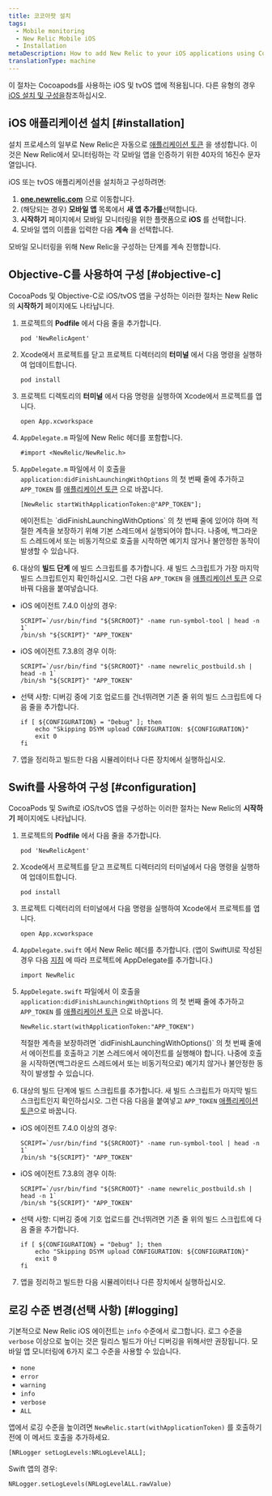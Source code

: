 ```yaml
---
title: 코코아팟 설치
tags:
  - Mobile monitoring
  - New Relic Mobile iOS
  - Installation
metaDescription: How to add New Relic to your iOS applications using Cocoapods.
translationType: machine
---
```


이 절차는 Cocoapods를 사용하는 iOS 및 tvOS 앱에 적용됩니다. 다른 유형의 경우 [iOS 설치 및 구성을](/docs/mobile-monitoring-installation/ios-installation-and-configuration)참조하십시오.

## iOS 애플리케이션 설치 [#installation]

설치 프로세스의 일부로 New Relic은 자동으로 [애플리케이션 토큰](/docs/mobile-apps/viewing-your-application-token) 을 생성합니다. 이것은 New Relic에서 모니터링하는 각 모바일 앱을 인증하기 위한 40자의 16진수 문자열입니다.

iOS 또는 tvOS 애플리케이션을 설치하고 구성하려면:

1. **[one.newrelic.com](https://one.newrelic.com/all-capabilities)** 으로 이동합니다.
2. (해당되는 경우) **모바일 앱** 목록에서 **새 앱 추가를**선택합니다.
3. **시작하기** 페이지에서 모바일 모니터링을 위한 플랫폼으로 **iOS** 를 선택합니다.
4. 모바일 앱의 이름을 입력한 다음 **계속** 을 선택합니다.

모바일 모니터링을 위해 New Relic을 구성하는 단계를 계속 진행합니다.

## Objective-C를 사용하여 구성 [#objective-c]

CocoaPods 및 Objective-C로 iOS/tvOS 앱을 구성하는 이러한 절차는 New Relic의 **시작하기** 페이지에도 나타납니다.

1. 프로젝트의 **Podfile** 에서 다음 줄을 추가합니다.

   ```
   pod 'NewRelicAgent'
   ```

2. Xcode에서 프로젝트를 닫고 프로젝트 디렉터리의 **터미널** 에서 다음 명령을 실행하여 업데이트합니다.

   ```
   pod install
   ```

3. 프로젝트 디렉토리의 **터미널** 에서 다음 명령을 실행하여 Xcode에서 프로젝트를 엽니다.

   ```
   open App.xcworkspace
   ```

4. `AppDelegate.m` 파일에 New Relic 헤더를 포함합니다.

   ```
   #import <NewRelic/NewRelic.h>
   ```

5. `AppDelegate.m` 파일에서 이 호출을 `application:didFinishLaunchingWithOptions` 의 첫 번째 줄에 추가하고 `APP_TOKEN` 를 [애플리케이션 토큰](/docs/mobile-apps/viewing-your-application-token) 으로 바꿉니다.

   ```
   [NewRelic startWithApplicationToken:@"APP_TOKEN"];
   ```

   <Callout variant="important">
     에이전트는 `didFinishLaunchingWithOptions` 의 첫 번째 줄에 있어야 하며 적절한 계측을 보장하기 위해 기본 스레드에서 실행되어야 합니다. 나중에, 백그라운드 스레드에서 또는 비동기적으로 호출을 시작하면 예기치 않거나 불안정한 동작이 발생할 수 있습니다.
   </Callout>

6. 대상의 **빌드 단계** 에 빌드 스크립트를 추가합니다. 새 빌드 스크립트가 가장 마지막 빌드 스크립트인지 확인하십시오. 그런 다음 `APP_TOKEN` 을 [애플리케이션 토큰](/docs/mobile-apps/viewing-your-application-token) 으로 바꿔 다음을 붙여넣습니다.

* iOS 에이전트 7.4.0 이상의 경우:

  ```
  SCRIPT=`/usr/bin/find "${SRCROOT}" -name run-symbol-tool | head -n 1`
  /bin/sh "${SCRIPT}" "APP_TOKEN"
  ```

* iOS 에이전트 7.3.8의 경우 이하:

  ```
  SCRIPT=`/usr/bin/find "${SRCROOT}" -name newrelic_postbuild.sh | head -n 1`
  /bin/sh "${SCRIPT}" "APP_TOKEN"
  ```

* 선택 사항: 디버깅 중에 기호 업로드를 건너뛰려면 기존 줄 위의 빌드 스크립트에 다음 줄을 추가합니다.

  ```
  if [ ${CONFIGURATION} = "Debug" ]; then
      echo "Skipping DSYM upload CONFIGURATION: ${CONFIGURATION}"
      exit 0
  fi
  ```

7. 앱을 정리하고 빌드한 다음 시뮬레이터나 다른 장치에서 실행하십시오.

## Swift를 사용하여 구성 [#configuration]

CocoaPods 및 Swift로 iOS/tvOS 앱을 구성하는 이러한 절차는 New Relic의 **시작하기** 페이지에도 나타납니다.

1. 프로젝트의 **Podfile** 에서 다음 줄을 추가합니다.

   ```
   pod 'NewRelicAgent'
   ```

2. Xcode에서 프로젝트를 닫고 프로젝트 디렉터리의 터미널에서 다음 명령을 실행하여 업데이트합니다.

   ```
   pod install
   ```

3. 프로젝트 디렉터리의 터미널에서 다음 명령을 실행하여 Xcode에서 프로젝트를 엽니다.

   ```
   open App.xcworkspace
   ```

4. `AppDelegate.swift` 에서 New Relic 헤더를 추가합니다. (앱이 SwiftUI로 작성된 경우 다음 [지침](/docs/mobile-monitoring/new-relic-mobile-ios/troubleshoot/swiftui-appdelegate) 에 따라 프로젝트에 AppDelegate를 추가합니다.)

   ```
   import NewRelic
   ```

5. `AppDelegate.swift` 파일에서 이 호출을 `application:didFinishLaunchingWithOptions` 의 첫 번째 줄에 추가하고 `APP_TOKEN` 를 [애플리케이션 토큰](/docs/mobile-apps/viewing-your-application-token) 으로 바꿉니다.

   ```
   NewRelic.start(withApplicationToken:"APP_TOKEN")
   ```

   <Callout variant="important">
     적절한 계측을 보장하려면 `didFinishLaunchingWithOptions()` 의 첫 번째 줄에서 에이전트를 호출하고 기본 스레드에서 에이전트를 실행해야 합니다. 나중에 호출을 시작하면(백그라운드 스레드에서 또는 비동기적으로) 예기치 않거나 불안정한 동작이 발생할 수 있습니다.
   </Callout>

6. 대상의 빌드 단계에 빌드 스크립트를 추가합니다. 새 빌드 스크립트가 마지막 빌드 스크립트인지 확인하십시오. 그런 다음 다음을 붙여넣고 `APP_TOKEN` [애플리케이션 토큰](/docs/mobile-apps/viewing-your-application-token)으로 바꿉니다.

* iOS 에이전트 7.4.0 이상의 경우:

  ```
  SCRIPT=`/usr/bin/find "${SRCROOT}" -name run-symbol-tool | head -n 1`
  /bin/sh "${SCRIPT}" "APP_TOKEN"
  ```

* iOS 에이전트 7.3.8의 경우 이하:

  ```
  SCRIPT=`/usr/bin/find "${SRCROOT}" -name newrelic_postbuild.sh | head -n 1`
  /bin/sh "${SCRIPT}" "APP_TOKEN"
  ```

* 선택 사항: 디버깅 중에 기호 업로드를 건너뛰려면 기존 줄 위의 빌드 스크립트에 다음 줄을 추가합니다.

  ```
  if [ ${CONFIGURATION} = "Debug" ]; then
      echo "Skipping DSYM upload CONFIGURATION: ${CONFIGURATION}"
      exit 0
  fi
  ```

7. 앱을 정리하고 빌드한 다음 시뮬레이터나 다른 장치에서 실행하십시오.

<InstallFeedback/>

## 로깅 수준 변경(선택 사항) [#logging]

기본적으로 New Relic iOS 에이전트는 `info` 수준에서 로그합니다. 로그 수준을 `verbose` 이상으로 높이는 것은 릴리스 빌드가 아닌 디버깅을 위해서만 권장됩니다. 모바일 앱 모니터링에 6가지 로그 수준을 사용할 수 있습니다.

* `none`
* `error`
* `warning`
* `info`
* `verbose`
* `ALL`

앱에서 로깅 수준을 높이려면 `NewRelic.start(withApplicationToken)` 를 호출하기 전에 이 메서드 호출을 추가하세요.

```
[NRLogger setLogLevels:NRLogLevelALL];
```

Swift 앱의 경우:

```
NRLogger.setLogLevels(NRLogLevelALL.rawValue)
```